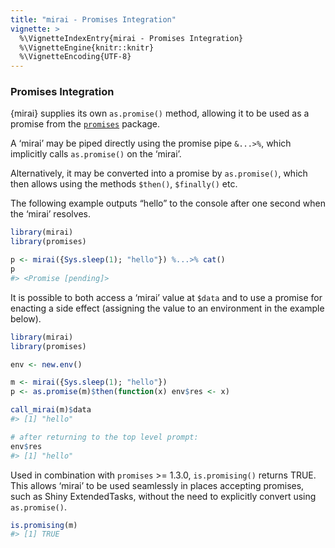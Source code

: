 ```yaml
---
title: "mirai - Promises Integration"
vignette: >
  %\VignetteIndexEntry{mirai - Promises Integration}
  %\VignetteEngine{knitr::knitr}
  %\VignetteEncoding{UTF-8}
---
```



### Promises Integration

{mirai} supplies its own `as.promise()` method, allowing it to be used as a promise from the [`promises`](https://rstudio.github.io/promises/) package.

A 'mirai' may be piped directly using the promise pipe `&...>%`, which implicitly calls `as.promise()` on the 'mirai'.

Alternatively, it may be converted into a promise by `as.promise()`, which then allows using the methods `$then()`, `$finally()` etc.

The following example outputs "hello" to the console after one second when the 'mirai' resolves.

```r
library(mirai)
library(promises)

p <- mirai({Sys.sleep(1); "hello"}) %...>% cat()
p
#> <Promise [pending]>
```
It is possible to both access a 'mirai' value at `$data` and to use a promise for enacting a side effect (assigning the value to an environment in the example below).

```r
library(mirai)
library(promises)

env <- new.env()

m <- mirai({Sys.sleep(1); "hello"})
p <- as.promise(m)$then(function(x) env$res <- x)

call_mirai(m)$data
#> [1] "hello"

# after returning to the top level prompt:
env$res
#> [1] "hello"
```
Used in combination with `promises` >= 1.3.0, `is.promising()` returns TRUE. This allows 'mirai' to be used seamlessly in places accepting promises, such as Shiny ExtendedTasks, without the need to explicitly convert using `as.promise()`.

```r
is.promising(m)
#> [1] TRUE
```
